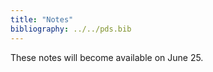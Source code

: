 ```yaml
---
title: "Notes"
bibliography: ../../pds.bib
---
```


::: {.callout-note}
These notes will become available on June 25.
:::
